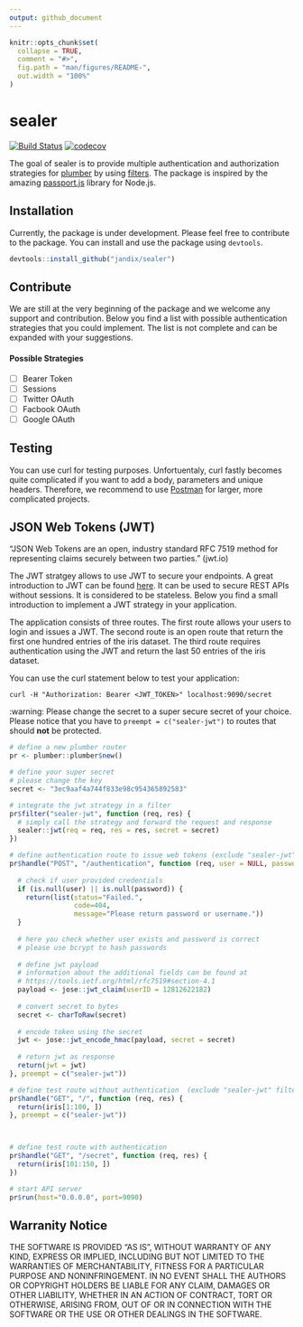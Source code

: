 ```yaml
---
output: github_document
---
```


<!-- README.md is generated from README.Rmd. Please edit that file -->

```r
knitr::opts_chunk$set(
  collapse = TRUE,
  comment = "#>",
  fig.path = "man/figures/README-",
  out.width = "100%"
)
```

# sealer

[![Build Status](https://travis-ci.org/jandix/sealer.svg?branch=master)](https://travis-ci.org/jandix/sealer)
[![codecov](https://codecov.io/gh/jandix/sealer/branch/master/graph/badge.svg)](https://codecov.io/gh/jandix/sealer)


The goal of sealer is to provide multiple authentication and authorization strategies for [plumber](https://www.rplumber.io/) by using [filters](https://www.rplumber.io/docs/routing-and-input.html#filters). The package is inspired by the amazing [passport.js](http://www.passportjs.org/) library for Node.js.

## Installation

Currently, the package is under development. Please feel free to contribute to the package. You can install and use the package using `devtools`. 

```r
devtools::install_github("jandix/sealer")
```

## Contribute

We are still at the very beginning of the package and we welcome any support and contribution. Below you find a list with possible authentication strategies that you could implement. The list is not complete and can be expanded with your suggestions. 

#### Possible Strategies

- [ ] Bearer Token
- [ ] Sessions
- [ ] Twitter OAuth
- [ ] Facbook OAuth
- [ ] Google OAuth

## Testing

You can use curl for testing purposes. Unfortuentaly, curl fastly becomes quite complicated if you want to add a body, parameters and unique headers. Therefore, we recommend to use [Postman](https://www.getpostman.com/) for larger, more complicated projects. 

## JSON Web Tokens (JWT) 

"JSON Web Tokens are an open, industry standard RFC 7519 method for representing claims securely between two parties." (jwt.io)

The JWT stratgey allows to use JWT to secure your endpoints. A great introduction to JWT can be found [here](https://jwt.io/introduction/). It can be used to secure REST APIs without sessions. It is considered to be stateless. Below you find a small introduction to implement a JWT strategy in your application.  

The application consists of three routes. The first route allows your users to login and issues a JWT. The second route is an open route that return the first one hundred entries of the iris dataset. The third route requires authentication using the JWT and return the last 50 entries of the iris dataset.

You can use the curl statement below to test your application:

```
curl -H "Authorization: Bearer <JWT_TOKEN>" localhost:9090/secret
```

:warning: Please change the secret to a super secure secret of your choice. Please notice that you have to `preempt = c("sealer-jwt")` to routes that should **not** be protected.

```r
# define a new plumber router
pr <- plumber::plumber$new()

# define your super secret
# please change the key
secret <- "3ec9aaf4a744f833e98c954365892583"

# integrate the jwt strategy in a filter
pr$filter("sealer-jwt", function (req, res) {
  # simply call the strategy and forward the request and response
  sealer::jwt(req = req, res = res, secret = secret)
})

# define authentication route to issue web tokens (exclude "sealer-jwt" filter using preempt)
pr$handle("POST", "/authentication", function (req, user = NULL, password = NULL) {
  
  # check if user provided credentials
  if (is.null(user) || is.null(password)) {
    return(list(status="Failed.",
                code=404,
                message="Please return password or username."))
  }
  
  # here you check whether user exists and password is correct
  # please use bcrypt to hash passwords
  
  # define jwt payload
  # information about the additional fields can be found at 
  # https://tools.ietf.org/html/rfc7519#section-4.1
  payload <- jose::jwt_claim(userID = 12812622182)
  
  # convert secret to bytes
  secret <- charToRaw(secret)
  
  # encode token using the secret 
  jwt <- jose::jwt_encode_hmac(payload, secret = secret)
  
  # return jwt as response
  return(jwt = jwt)
}, preempt = c("sealer-jwt"))

# define test route without authentication  (exclude "sealer-jwt" filter using preempt)
pr$handle("GET", "/", function (req, res) {
  return(iris[1:100, ])
}, preempt = c("sealer-jwt"))



# define test route with authentication
pr$handle("GET", "/secret", function (req, res) {
  return(iris[101:150, ])
})

# start API server
pr$run(host="0.0.0.0", port=9090)
```


## Warranity Notice

THE SOFTWARE IS PROVIDED "AS IS", WITHOUT WARRANTY OF ANY KIND, EXPRESS OR IMPLIED, INCLUDING BUT NOT LIMITED TO THE WARRANTIES OF MERCHANTABILITY, FITNESS FOR A PARTICULAR PURPOSE AND NONINFRINGEMENT. IN NO EVENT SHALL THE AUTHORS OR COPYRIGHT HOLDERS BE LIABLE FOR ANY CLAIM, DAMAGES OR OTHER LIABILITY, WHETHER IN AN ACTION OF CONTRACT, TORT OR OTHERWISE, ARISING FROM, OUT OF OR IN CONNECTION WITH THE SOFTWARE OR THE USE OR OTHER DEALINGS IN THE SOFTWARE.



